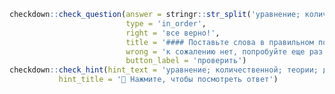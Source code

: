 
```r
checkdown::check_question(answer = stringr::str_split('уравнение; количественной; теории; денег', '; ') |> unlist(), 
                          type = 'in_order',
                          right = 'все верно!',
                          title = '#### Поставьте слова в правильном порядке:',
                          wrong = 'к сожалению нет, попробуйте еще раз...',
                          button_label = 'проверить')
checkdown::check_hint(hint_text = 'уравнение; количественной; теории; денег',
           hint_title = '🔎 Нажмите, чтобы посмотреть ответ')
```
